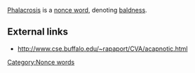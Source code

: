 {{move to wiktionary}}
{{orphan|date=November 2007}}

[[Phalacrosis]] is a [[nonce word]], denoting [[baldness]].

==External links==
*http://www.cse.buffalo.edu/~rapaport/CVA/acapnotic.html

[[Category:Nonce words]]

{{vocab-stub}}